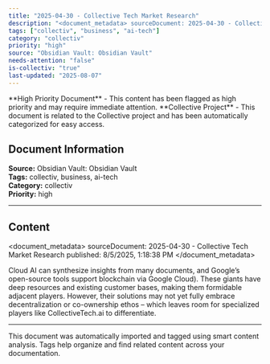 ```yaml
---
title: "2025-04-30 - Collective Tech Market Research"
description: "<document_metadata> sourceDocument: 2025-04-30 - Collective Tech Market Research published: 8/5/2025, 1:18:38 PM </document_metadata>  Cloud AI can sy..."
tags: ["collectiv", "business", "ai-tech"]
category: "collectiv"
priority: "high"
source: "Obsidian Vault: Obsidian Vault"
needs-attention: "false"
is-collectiv: "true"
last-updated: "2025-08-07"
---
```



<Warning>
**High Priority Document** - This content has been flagged as high priority and may require immediate attention.
</Warning>

<Info>
**Collective Project** - This document is related to the Collective project and has been automatically categorized for easy access.
</Info>


## Document Information

**Source:** Obsidian Vault: Obsidian Vault  
**Tags:** collectiv, business, ai-tech  
**Category:** collectiv  
**Priority:** high

---

## Content

<document_metadata>
sourceDocument: 2025-04-30 - Collective Tech Market Research
published: 8/5/2025, 1:18:38 PM
</document_metadata>

Cloud AI can synthesize insights from many documents, and Google’s open-source tools support blockchain via Google Cloud). These giants have deep resources and existing customer bases, making them formidable adjacent players. However, their solutions may not yet fully embrace decentralization or co-ownership ethos – which leaves room for specialized players like CollectiveTech.ai to differentiate.

---

<Tip>
This document was automatically imported and tagged using smart content analysis. Tags help organize and find related content across your documentation.
</Tip>
